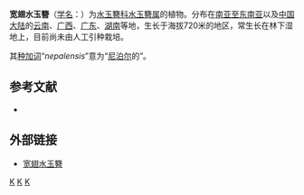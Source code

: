 {{Speciesbox
| genus = Burmannia
| species = nepalensis
| authority = (Miers) Hook. f., 1888
}}

'''宽翅水玉簪'''（[[学名|学名]]：{{lang|la|''Burmannia nepalensis''}}）为[[水玉簪科|水玉簪科]][[水玉簪属|水玉簪属]]的植物。分布在[[南亚至东南亚|南亚至东南亚]]以及[[中国大陆|中国大陆]]的[[云南|云南]]、[[广西|广西]]、[[广东|广东]]、[[湖南|湖南]]等地，生长于海拔720米的地区，常生长在林下湿地上，目前尚未由人工引种栽培。

其[[种加词|种加词]]“''nepalensis''”意为“[[尼泊尔|尼泊尔]]的”。

== 参考文献 ==
<div class="references-small">
* {{cite web| url =http://www.bioinfo.cn/db05/KmzwSpecies.php?action=view&id=2120| title =宽翅水玉簪| work =《中国高等植物数据库全库》| publisher =中国科学院微生物研究所| author =昆明植物研究所| accessdate =2009-02-23| deadurl =yes| archiveurl =https://web.archive.org/web/20160305033058/http://www.bioinfo.cn/db05/KmzwSpecies.php?action=view&id=2120| archivedate =2016-03-05}}
</div>

== 外部链接 ==
* [https://trippers.info/botany/plants/0037 宽翅水玉簪] {{Wayback|url=https://trippers.info/botany/plants/0037 |date=20211110093353 }}

{{Taxonbar|from=Q1016686}}

[[Category:水玉簪属|K]]
[[Category:尼泊尔植物|K]]
[[Category:1888年描述的植物|K]]


{{植物小作品}}
